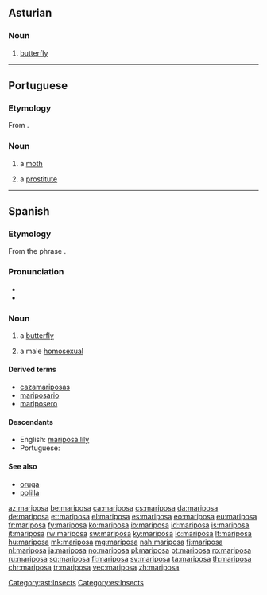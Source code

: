 ==Asturian==

===Noun===
{{ast-noun|f|mariposes}}

# [[butterfly]]

[[Category:ast:Insects]]

----

==Portuguese==

===Etymology===
From {{etyl|es|pt}} {{m|es|mariposa}}.

===Noun===
{{pt-noun|f|s}}

# a [[moth]]
# {{label|pt|slang}} a [[prostitute]]

----

==Spanish==

===Etymology===
From the phrase {{m|es|[[María]] [[posar|pósa]]te||Mary, alight!}}.

===Pronunciation===
* {{IPA|/mariˈposa/|lang=es}}
* {{hyphenation|ma|ri|po|sa|lang=es}}

===Noun===
{{es-noun|f}}

# a [[butterfly]]
# {{label|es|slang}} a male [[homosexual]]

====Derived terms====
* [[cazamariposas]]
* [[mariposario]]
* [[mariposero]]

====Descendants====
* English: [[mariposa lily]]
* Portuguese: {{l|pt|mariposa}}

====See also====
* [[oruga]] {{g|f}}
* [[polilla]] {{g|f}}

[[Category:es:Insects]]

[[az:mariposa]]
[[be:mariposa]]
[[ca:mariposa]]
[[cs:mariposa]]
[[da:mariposa]]
[[de:mariposa]]
[[et:mariposa]]
[[el:mariposa]]
[[es:mariposa]]
[[eo:mariposa]]
[[eu:mariposa]]
[[fr:mariposa]]
[[fy:mariposa]]
[[ko:mariposa]]
[[io:mariposa]]
[[id:mariposa]]
[[is:mariposa]]
[[it:mariposa]]
[[rw:mariposa]]
[[sw:mariposa]]
[[ky:mariposa]]
[[lo:mariposa]]
[[lt:mariposa]]
[[hu:mariposa]]
[[mk:mariposa]]
[[mg:mariposa]]
[[nah:mariposa]]
[[fj:mariposa]]
[[nl:mariposa]]
[[ja:mariposa]]
[[no:mariposa]]
[[pl:mariposa]]
[[pt:mariposa]]
[[ro:mariposa]]
[[ru:mariposa]]
[[sq:mariposa]]
[[fi:mariposa]]
[[sv:mariposa]]
[[ta:mariposa]]
[[th:mariposa]]
[[chr:mariposa]]
[[tr:mariposa]]
[[vec:mariposa]]
[[zh:mariposa]]